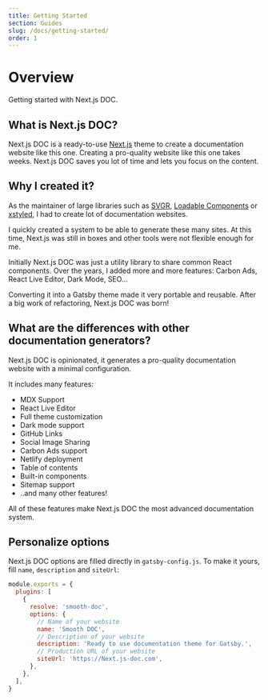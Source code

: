 ```yaml
---
title: Getting Started
section: Guides
slug: /docs/getting-started/
order: 1
---
```



# Overview

Getting started with Next.js DOC.

<carbon-ad />

## What is Next.js DOC?

Next.js DOC is a ready-to-use [Next.js](https://nextjs.org/) theme to create a documentation website like this one. Creating a pro-quality website like this one takes weeks. Next.js DOC saves you lot of time and lets you focus on the content.

## Why I created it?

As the maintainer of large libraries such as [SVGR](https://react-svgr.com/), [Loadable Components](https://loadable-components.com/) or [xstyled](https://xstyled.dev/), I had to create lot of documentation websites.

I quickly created a system to be able to generate these many sites. At this time, Next.js was still in boxes and other tools were not flexible enough for me.

Initially Next.js DOC was just a utility library to share common React components. Over the years, I added more and more features: Carbon Ads, React Live Editor, Dark Mode, SEO...

Converting it into a Gatsby theme made it very portable and reusable. After a big work of refactoring, Next.js DOC was born!

## What are the differences with other documentation generators?

Next.js DOC is opinionated, it generates a pro-quality documentation website with a minimal configuration.

It includes many features:

- MDX Support
- React Live Editor
- Full theme customization
- Dark mode support
- GitHub Links
- Social Image Sharing
- Carbon Ads support
- Netlify deployment
- Table of contents
- Built-in components
- Sitemap support
- ..and many other features!

All of these features make Next.js DOC the most advanced documentation system.



## Personalize options

Next.js DOC options are filled directly in `gatsby-config.js`. To make it yours, fill `name`, `description` and `siteUrl`:

```js
module.exports = {
  plugins: [
    {
      resolve: 'smooth-doc',
      options: {
        // Name of your website
        name: 'Smooth DOC',
        // Description of your website
        description: 'Ready to use documentation theme for Gatsby.',
        // Production URL of your website
        siteUrl: 'https://Next.js-doc.com',
      },
    },
  ],
}
```
